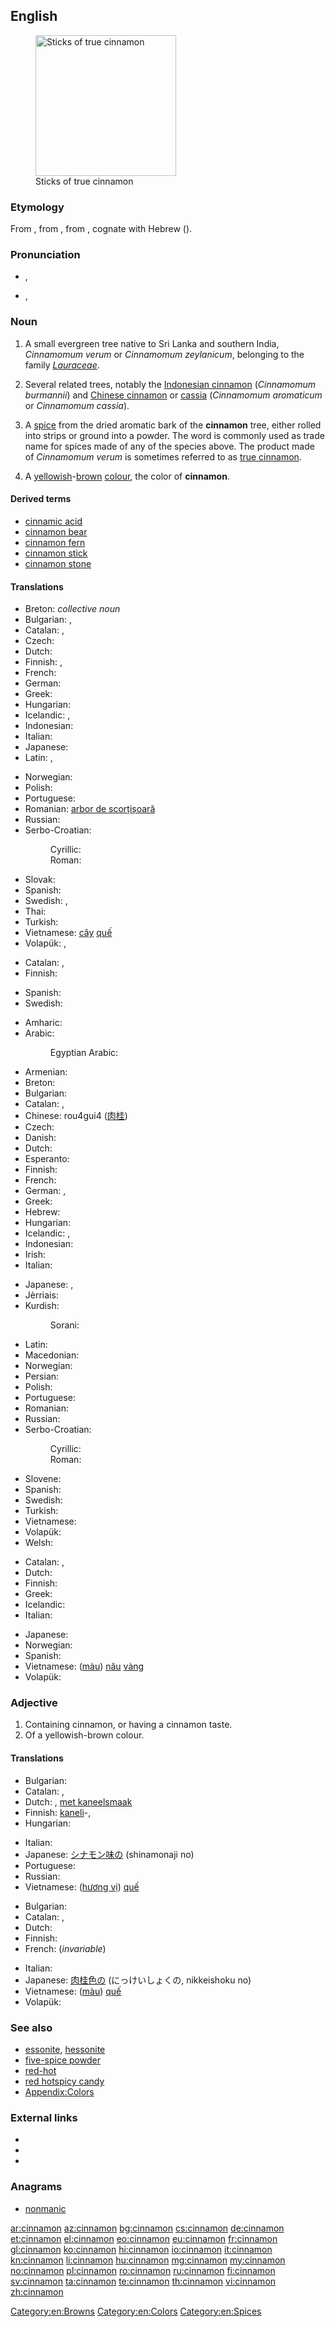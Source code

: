==English==
{{wikipedia}}
[[Image:Canelle Cinnamomum verum Luc Viatour.jpg|thumb|225px|Sticks of true cinnamon]]

===Etymology===
From {{etyl|la|en}}, from {{etyl|grc|en}} {{term|sc=polytonic|κίνναμον||lang=grc}}, from {{etyl|phn}}, cognate with Hebrew {{Hebr|[[קנמון|קִנָּמוֹן]]}} ({{unicode|qinnāmōn}}).

===Pronunciation===
* {{a|Canada}} {{IPA|/ˈsɪn.ə.mən/}}, {{X-SAMPA|/"sIn.@.m@n/}}
* {{a|UK}} {{IPA|/ˈsɪn.ə.mən/}}, {{X-SAMPA|/"sIn.@.m@n/}}

===Noun===
{{en-noun|s|-}}

# {{countable}}  A small evergreen tree native to Sri Lanka and southern India, ''Cinnamomum verum'' or ''Cinnamomum zeylanicum'', belonging to the family ''[[Lauraceae]]''.
# Several related trees, notably the [[Indonesian cinnamon]] (''Cinnamomum burmannii'') and [[Chinese cinnamon]] or [[cassia]] (''Cinnamomum aromaticum'' or ''Cinnamomum cassia'').
# {{uncountable}} A [[spice]] from the dried aromatic bark of the '''cinnamon''' tree, either rolled into strips or ground into a powder. The word is commonly used as trade name for spices made of any of the species above. The product made of ''Cinnamomum verum'' is sometimes referred to as [[true cinnamon]].
# {{countable}} A [[yellow]]ish-[[brown]] [[color|colour]], the color of '''cinnamon'''.
#: {{color panel|8A563A}}

====Derived terms====
* [[cinnamic acid]]
* [[cinnamon bear]]
* [[cinnamon fern]]
* [[cinnamon stick]]
* [[cinnamon stone]]

====Translations====
{{trans-top|''Cinnamomum verum''}}
* Breton: {{t-|br|gwez-kanell}} ''collective noun''
* Bulgarian: {{t-|bg|канелено дърво|n}}, {{t+|bg|канела|f}}
* Catalan: {{t-|ca|canyeller|m}}, {{t-|ca|caneller|m}}
* Czech: {{t-|cs|skořicovník|m}}
* Dutch: {{t+|nl|kaneelboom|m}}
* Finnish: {{t-|fi|ceyloninkaneli}}, {{t-|fi|kanelipuu}}
* French: {{t+|fr|cannelier|m}}
* German: {{t+|de|Zimtbaum|m}}
* Greek: {{t+|el|καννέλα|f|tr=kannéla}}
* Hungarian: {{t-|hu|fahéjfa}}
* Icelandic: {{t-|is|kaniltré|n}}, {{t-|is|kanill|m}}
* Indonesian: {{t-|id|kayumanis}}
* Italian: {{t+|it|cannella|f}}
* Japanese: {{t-|ja|ニッケイ|tr=にけい, nikkei}}
* Latin: {{t-|la|cinnamomum|n|alt=cinnamōmum}}, {{t-|la|cinnamum|n}}
{{trans-mid}}
* Norwegian: {{t-|no|kaneltre|n}}
* Polish: {{t-|pl|cynamonowiec|m}}
* Portuguese: {{t-|pt|caneleira|f}}
* Romanian: [[arbor de scorțișoară]] {{m}}
* Russian: {{t-|ru|коричное дерево|n|tr=koríčnoje dérevo}}
* Serbo-Croatian:
*: Cyrillic: {{t-|sh|цимет|m}}
*: Roman: {{t-|sh|cimet|m}}
* Slovak: {{t-|sk|škorica|f}}
* Spanish: {{t+|es|canela|f}}
* Swedish: {{t-|sv|äkta kanel|c}}, {{t+|sv|kanel|c}}
* Thai: {{t-|th|อบเชย|sc=Thai}}
* Turkish: {{t-|tr|tarçın ağacı}}
* Vietnamese: [[cây]] [[quế]]
* Volapük: {{t-|vo|kirfatep}}, {{t-|vo|kirfatabim}}
{{trans-bottom}}

{{trans-top|any of related trees in the genus ''Cinnamomum''}}
* Catalan: {{t-|ca|canyeller|m}}, {{t-|ca|caneller|m}}
* Finnish: {{t-|fi|kanelipuu}}
{{trans-mid}}
* Spanish: {{t+|es|canelo|m}}
* Swedish: {{t+|sv|kanel|c}}
{{trans-bottom}}

{{trans-top|spice}}
* Amharic: {{t-|am|ቀረፋ|tr=qäräfa|sc=Ethi}}
* Arabic: {{t-|ar|قرفة|f|alt=قِرْفة|tr=qirfa(t)}}
*: Egyptian Arabic: {{tø|arz|قرفة|f|tr=qirfa(t)|sc=Arab|xs=Egyptian Arabic}}
* Armenian: {{t-|hy|դարչին|tr=darčin}}
* Breton: {{t-|br|kanell|m}}
* Bulgarian: {{t+|bg|канела|f}}
* Catalan: {{t-|ca|canyella|f}}, {{t-|ca|canella|f}}
* Chinese: rou4gui4 ([[肉]][[桂]])
* Czech: {{t+|cs|skořice|f}}
* Danish: {{t+|da|kanel|c}}
* Dutch: {{t+|nl|kaneel|n}}
* Esperanto: {{t-|eo|cinamo|xs=Esperanto}}
* Finnish: {{t+|fi|kaneli}}
* French: {{t+|fr|cannelle|f}}
* German: {{t+|de|Zimt|m}}, {{t-|de|Kaneel|m}}
* Greek: {{t+|el|καννέλα|f|tr=kannéla}}
* Hebrew: {{t+|he|קינמון|tr=qinamon|m}}
* Hungarian: {{t+|hu|fahéj}}
* Icelandic: {{t-|is|kanill|m}}, {{t-|is|kanell|m}}
* Indonesian: {{t-|id|kayumanis}}
* Irish: {{t|ga|cainéal|m}}
* Italian: {{t+|it|cannella|f}}
{{trans-mid}}
* Japanese: {{t+|ja|シナモン|tr=shinamon}}, {{t-|ja|肉桂|tr=にっき, nikki; にっけい, nikkei}}
* Jèrriais: {{tø|roa-jer|cannelle|f}}
* Kurdish:
*: Sorani: {{t-|ku|دارچین|sc=ku-Arab|tr=Darchin}}
* Latin: {{t-|la|cinnamum|n}}
* Macedonian: {{t-|mk|цимет|m|tr=címet}}
* Norwegian: {{t+|no|kanel}}
* Persian: {{t+|fa|دارچین|sc=fa-Arab}}
* Polish: {{t+|pl|cynamon|m}}
* Portuguese: {{t+|pt|canela|f}}
* Romanian: {{t+|ro|scorțișoară|f}}
* Russian: {{t+|ru|корица|f|tr=korítsa}}
* Serbo-Croatian:
*: Cyrillic: {{t-|sh|цимет|m}}
*: Roman: {{t-|sh|cimet|m}}
* Slovene: {{t+|sl|cimet|m}}
* Spanish: {{t+|es|canela|f}}
* Swedish: {{t+|sv|kanel|c}}
* Turkish: {{t+|tr|tarçın}}
* Vietnamese: {{t+|vi|quế|xs=Vietnamese}}
* Volapük: {{t-|vo|kirfat}}
* Welsh: {{t|cy|synamon|m}}
{{trans-bottom}}

{{trans-top|colour}}
* Catalan: {{t-|ca|canyella|f}}, {{t-|ca|canella|f}}
* Dutch: {{t-|nl|kaneelkleur|f}}
* Finnish: {{t-|fi|kanelinruskea}}
* Greek: {{t+|el|κανελής|m|tr=kanelís}}
* Icelandic: {{t-|is|kanilbrúnn|m}}
* Italian: {{t+|it|cannella}}
{{trans-mid}}
* Japanese: {{t-|ja|肉桂色|tr=にっけいしょく, nikkeishoku}}
* Norwegian: {{t-|no|kanelfarge|m}}
* Spanish: {{t-|es|color canela}}
* Vietnamese: ([[màu]]) [[nâu]] [[vàng]]
* Volapük: {{t-|vo|kirfataköl}}
{{trans-bottom}}

===Adjective===
{{en-adj|-}}

# Containing cinnamon, or having a cinnamon taste.
# Of a yellowish-brown colour.

====Translations====
{{trans-top|flavour}}
* Bulgarian: {{t-|bg|канелен}}
* Catalan: {{t-|ca|canyella|f}}, {{t-|ca|canella|f}}
* Dutch: {{t-|nl|kaneelachtig}}, [[met kaneelsmaak]]
* Finnish: [[kaneli]]-, {{t-|fi|kanelinmakuinen}}
* Hungarian: {{t-|hu|fahéjas}}
{{trans-mid}}
* Italian: {{t-|it|di cannella}}
* Japanese: [[シナモン味]]の (shinamonaji no)
* Portuguese: {{t+|pt|canela|f}}
* Russian: {{t+|ru|коричный|sc=Cyrl|tr=koríčnyj}}
* Vietnamese: ([[hương vị]]) [[quế]]
{{trans-bottom}}

{{trans-top|colour}}
* Bulgarian: {{t-|bg|канелен}}
* Catalan: {{t-|ca|canyella|f}}, {{t-|ca|canella|f}}
* Dutch: {{t-|nl|kaneelkleurig}}
* Finnish: {{t-|fi|kanelinruskea}}
* French: {{t+|fr|cannelle}} (''invariable'')
{{trans-mid}}
* Italian: {{t+|it|cannella}}
* Japanese: [[肉桂色]]の (にっけいしょくの, nikkeishoku no)
* Vietnamese: ([[màu]]) [[quế]]
* Volapük: {{t-|vo|kirfatakölik}}
{{trans-bottom}}

===See also===
* [[essonite]], [[hessonite]]
* [[five-spice powder]]
* [[red-hot]]
* [[red hotspicy candy]]
* [[Appendix:Colors]]

===External links===
* {{R:Webster 1913}}
* {{R:Century 1911}}
* {{R:OneLook}}

===Anagrams===
* [[nonmanic#English|nonmanic]]

[[Category:en:Browns]]
[[Category:en:Colors]]
[[Category:en:Spices]]

[[ar:cinnamon]]
[[az:cinnamon]]
[[bg:cinnamon]]
[[cs:cinnamon]]
[[de:cinnamon]]
[[et:cinnamon]]
[[el:cinnamon]]
[[eo:cinnamon]]
[[eu:cinnamon]]
[[fr:cinnamon]]
[[gl:cinnamon]]
[[ko:cinnamon]]
[[hi:cinnamon]]
[[io:cinnamon]]
[[it:cinnamon]]
[[kn:cinnamon]]
[[li:cinnamon]]
[[hu:cinnamon]]
[[mg:cinnamon]]
[[my:cinnamon]]
[[no:cinnamon]]
[[pl:cinnamon]]
[[ro:cinnamon]]
[[ru:cinnamon]]
[[fi:cinnamon]]
[[sv:cinnamon]]
[[ta:cinnamon]]
[[te:cinnamon]]
[[th:cinnamon]]
[[vi:cinnamon]]
[[zh:cinnamon]]